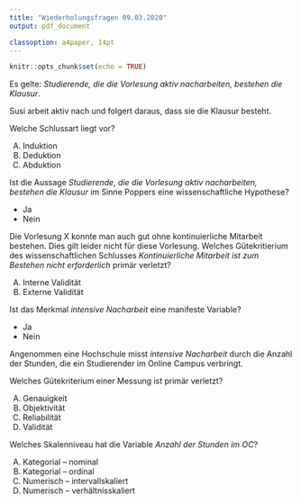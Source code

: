 ```yaml
---
title: "Wiederholungsfragen 09.03.2020"
output: pdf_document

classoption: a4paper, 14pt
---
```


```r
knitr::opts_chunk$set(echo = TRUE)
```

Es gelte: *Studierende, die die Vorlesung aktiv nacharbeiten, bestehen die Klausur*.

Susi arbeit aktiv nach und folgert daraus, dass sie die Klausur besteht.

Welche Schlussart liegt vor?

A.  Induktion
B.  Deduktion
C.  Abduktion

\vspace{2cm}

Ist die Aussage *Studierende, die die Vorlesung aktiv nacharbeiten, bestehen die Klausur* im Sinne Poppers eine wissenschaftliche Hypothese?

- Ja
- Nein

\vspace{2cm}

Die Vorlesung X konnte man auch gut ohne kontinuierliche Mitarbeit bestehen. Dies gilt leider nicht für diese Vorlesung. Welches Gütekritierium des wissenschaftlichen Schlusses *Kontinuierliche Mitarbeit ist zum Bestehen nicht erforderlich* primär verletzt?

A.  Interne Validität
B.  Externe Validität

\vspace{2cm}

Ist das Merkmal *intensive Nacharbeit* eine manifeste Variable?

- Ja
- Nein

\newpage

Angenommen eine Hochschule misst *intensive Nacharbeit* durch die Anzahl der Stunden, die ein Studierender im Online Campus verbringt. 

Welches Gütekriterium einer Messung ist primär verletzt?

A.  Genauigkeit
B.  Objektivität
C.  Reliabilität
D.  Validität

\vspace{2cm}


Welches Skalenniveau hat die Variable *Anzahl der Stunden im OC*?

A.  Kategorial – nominal
B.  Kategorial – ordinal
C.  Numerisch – intervallskaliert
D.  Numerisch – verhältnisskaliert

